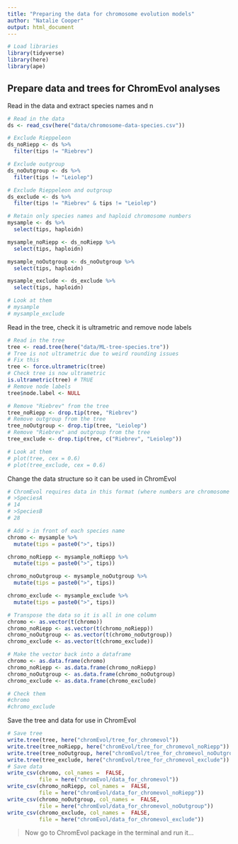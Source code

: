 ```yaml
---
title: "Preparing the data for chromosome evolution models"
author: "Natalie Cooper"
output: html_document
---
```


```r
# Load libraries
library(tidyverse)
library(here)
library(ape)
```

## Prepare data and trees for ChromEvol analyses

Read in the data and extract species names and n
```r
# Read in the data
ds <- read_csv(here("data/chromosome-data-species.csv"))

# Exclude Rieppeleon
ds_noRiepp <- ds %>% 
  filter(tips != "Riebrev")

# Exclude outgroup
ds_noOutgroup <- ds %>% 
  filter(tips != "Leiolep")

# Exclude Rieppeleon and outgroup
ds_exclude <- ds %>% 
  filter(tips != "Riebrev" & tips != "Leiolep")

# Retain only species names and haploid chromosome numbers
mysample <- ds %>%
  select(tips, haploidn)

mysample_noRiepp <- ds_noRiepp %>%
  select(tips, haploidn)

mysample_noOutgroup <- ds_noOutgroup %>%
  select(tips, haploidn)

mysample_exclude <- ds_exclude %>%
  select(tips, haploidn)

# Look at them
# mysample
# mysample_exclude
```

Read in the tree, check it is ultrametric and remove node labels
```r
# Read in the tree
tree <- read.tree(here("data/ML-tree-species.tre"))
# Tree is not ultrametric due to weird rounding issues
# Fix this
tree <- force.ultrametric(tree)
# Check tree is now ultrametric
is.ultrametric(tree) # TRUE
# Remove node labels
tree$node.label <- NULL

# Remove "Riebrev" from the tree
tree_noRiepp <- drop.tip(tree, "Riebrev")
# Remove outgroup from the tree
tree_noOutgroup <- drop.tip(tree, "Leiolep")
# Remove "Riebrev" and outgroup from the tree
tree_exclude <- drop.tip(tree, c("Riebrev", "Leiolep"))

# Look at them
# plot(tree, cex = 0.6)
# plot(tree_exclude, cex = 0.6)
```

Change the data structure so it can be used in ChromEvol
```r
# ChromEvol requires data in this format (where numbers are chromosome counts as haploid number):
# >SpeciesA
# 14
# >SpeciesB
# 28

# Add > in front of each species name
chromo <- mysample %>%
  mutate(tips = paste0(">", tips))

chromo_noRiepp <- mysample_noRiepp %>%
  mutate(tips = paste0(">", tips))

chromo_noOutgroup <- mysample_noOutgroup %>%
  mutate(tips = paste0(">", tips))

chromo_exclude <- mysample_exclude %>%
  mutate(tips = paste0(">", tips))

# Transpose the data so it is all in one column
chromo <- as.vector(t(chromo))
chromo_noRiepp <- as.vector(t(chromo_noRiepp))
chromo_noOutgroup <- as.vector(t(chromo_noOutgroup))
chromo_exclude <- as.vector(t(chromo_exclude))

# Make the vector back into a dataframe
chromo <- as.data.frame(chromo)
chromo_noRiepp <- as.data.frame(chromo_noRiepp)
chromo_noOutgroup <- as.data.frame(chromo_noOutgroup)
chromo_exclude <- as.data.frame(chromo_exclude)

# Check them
#chromo
#chromo_exclude
```

Save the tree and data for use in ChromEvol
```r
# Save tree
write.tree(tree, here("chromEvol/tree_for_chromevol"))
write.tree(tree_noRiepp, here("chromEvol/tree_for_chromevol_noRiepp"))
write.tree(tree_noOutgroup, here("chromEvol/tree_for_chromevol_noOutgroup"))
write.tree(tree_exclude, here("chromEvol/tree_for_chromevol_exclude"))
# Save data
write_csv(chromo, col_names =  FALSE, 
          file = here("chromEvol/data_for_chromevol"))
write_csv(chromo_noRiepp, col_names =  FALSE, 
          file = here("chromEvol/data_for_chromevol_noRiepp"))
write_csv(chromo_noOutgroup, col_names =  FALSE, 
          file = here("chromEvol/data_for_chromevol_noOutgroup"))
write_csv(chromo_exclude, col_names =  FALSE, 
          file = here("chromEvol/data_for_chromevol_exclude"))
```

> Now go to ChromEvol package in the terminal and run it...